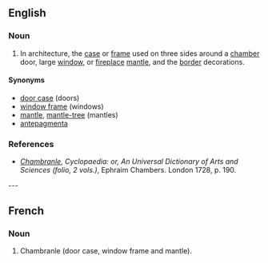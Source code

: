==English==
{{wikipedia}}
===Noun===

{{en-noun}}

# {{architecture}} In architecture, the [[case]] or [[frame]] used on three sides around a [[chamber]] door, large [[window]], or [[fireplace]] [[mantle]], and the [[border]] decorations. 

====Synonyms====
*[[door case]] (doors)
*[[window frame]] (windows)
*[[mantle]], [[mantle-tree]] (mantles)
*[[antepagmenta]]

===References===

* ''[http://digicoll.library.wisc.edu/cgi-bin/HistSciTech/HistSciTech-idx?type=turn&entity=HistSciTech000900240344&q1=Chambranle Chambranle]'', ''Cyclopaedia: or, An Universal Dictionary of Arts and Sciences (folio, 2 vols.)'', Ephraim Chambers. London 1728, p. 190.

---
==French==

===Noun===
{{fr-noun|m}}

# Chambranle (door case, window frame and mantle).